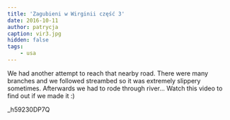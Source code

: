 ```yaml
---
title: 'Zagubieni w Wirginii część 3'
date: 2016-10-11
author: patrycja
caption: vir3.jpg
hidden: false
tags: 
    - usa
---
```


We had another attempt to reach that nearby road. There were many branches and we followed streambed so it was extremely slippery sometimes. Afterwards we had to rode through river... Watch this video to find out if we made it :) 

<youtube>_h59230DP7Q</youtube>